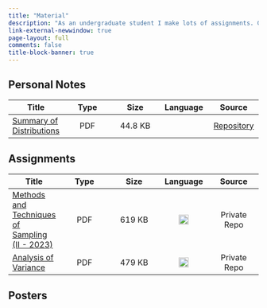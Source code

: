 ```yaml
---
title: "Material"
description: "As an undergraduate student I make lots of assignments. Given that fact, I decided to create a special category on my website which will list some of those. I think that will be proved helpful to my fellow students who either struggle with our studies or do not have the ability to attend lectures for various reasons (medical, financial, etc.)"
link-external-newwindow: true
page-layout: full
comments: false
title-block-banner: true
---
```



## Personal Notes

<div class ="material-tables">
| Title | Type  | Size | Language |  Source | 
|--------|:--------:|:--------:|:--------:|:--------:|
| [Summary of Distributions](https://github.com/stesiam/Summary-Distributions/blob/main/Summary_Distributions.pdf)  |  PDF | 44.8 KB |  <img src="www/uk.png" style="width:20px; height: 15px;"/> | [Repository](https://github.com/stesiam/Summary-Distributions) |
</div>


## Assignments
<div class ="material-tables">
| Title  | Type  | Size | Language |  Source | 
|--------|:--------:|:--------:|:--------:|:--------:|
| [Methods and Techniques of Sampling (II - 2023)](https://drive.google.com/file/d/1vcT_aY3UyFti-9Zv04qjAB9PQrnuGSt7/view?usp=drive_link)  |  PDF | 619 KB | <img src="www/gr.png" alt="drawing" style="width:20px;"/>| Private Repo |
| [Analysis of Variance](https://drive.google.com/file/d/18mAqVjjQGgove9cXCDn2QFJbCjfce5ZF/view?usp=drive_link)  |  PDF | 479 KB | <img src="www/gr.png" alt="drawing" style="width:20px;"/>| Private Repo |
</div>

## Posters

